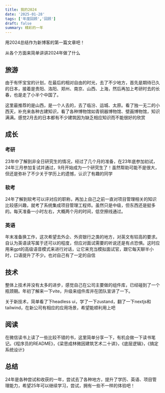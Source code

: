 ```yaml
---
title: 我的2024
date: '2025-01-28'
tags: ['年度回顾','回顾']
draft: false
summary: 精彩的一年
---
```


用2024总结作为新博客的第一篇文章吧！

从各个方面来简单讲讲2024年做了什么

## 旅游

由于有怀宝宝的计划，在最后的相对自由的时光，去了不少地方，首先是期待已久的日本，接着是贵阳、洛阳、郑州、南京、山西、上海，然后再加上考研时去的长春，也是走了小半个中国了。

这里最推荐的是山西，是一个人去的，去了临汾、运城、太原。看了独一无二的小西天，补充来各种古建知识，看了各种博物馆如青铜器博物馆、壁画博物馆，知识满满。感觉2月去的日本都有不少建筑因为缺乏相应知识而不能很好的欣赏

## 成长

### 考研
23年中了解到非全日研究生的情况，经过了几个月的准备，在23年底参加初试，24年三月参加复试并通过，9月开始成为一个研究生了！虽然帮助可能不是很大，但还是弥补了不少关于学历上的遗憾，认识了有趣的同学

### 软考
24年了解到软考可以评对应的职称，再加上自己之前一直对项目管理相关的知识比较感兴趣，就考了系统集成项目管理工程师。虽然只是中级，但东西还是挺多的。每天准备一小时左右，大概两个月的时间，低空擦线通过。

### 英语
年末准备换工作，这次希望去外企、外资银行之类的地方，对英文有较高的要求。自认为英语读写属于还可以的程度，但应对面试需要的听说还是有点恐惧。这时应用来gpt的高级语音模式来进行对话，让它来充当模拟面试官，跟它每天聊半小时，口语提升了不少。也对自己有了一定的自信

## 技术

整体上技术并没有太多的进步，感觉自己在公司主要做的组件库，已经碰到了一个瓶颈期。年初了解来一下vite，升级来组件库并在团队宣讲了一下。

关于新技术，简单看了下headless ui，学了一下zustand，翻了一下nextjs和tailwind，在新公司有相应的应用场景，希望能顺利用上吧


## 阅读

在微信读书上读了一些比较不错的书，这里简单分享一下，有机会做一下读书笔记。《程序员的README》，《梁思成林微因建筑艺术二十讲》，《底层逻辑》，《搞定系统设计》

## 总结

24年是各种尝试和收获的一年，尝试去了各种地方，提升了学历、英语、项目管理能力，希望25年可以继续学习，尝试，拥有一些不一样的体验吧！